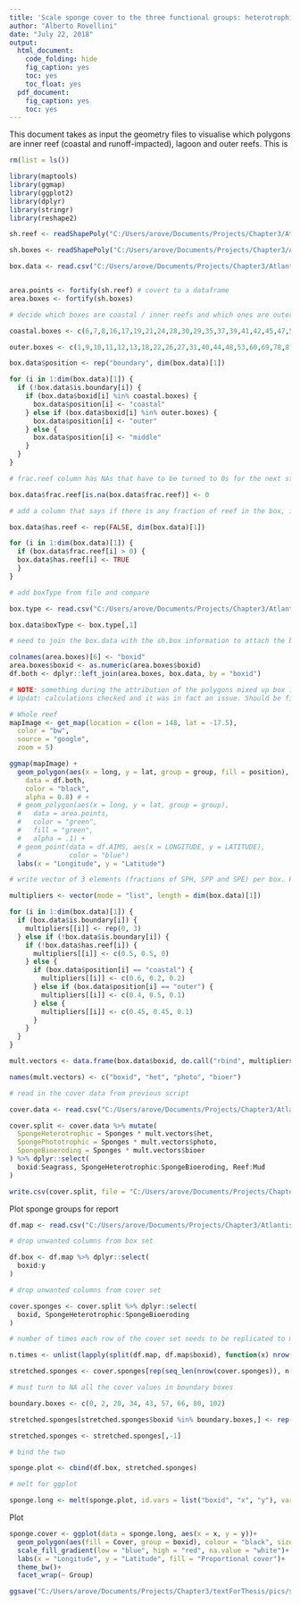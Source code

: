 ```yaml
---
title: 'Scale sponge cover to the three functional groups: heterotrophic, phototrophic and bioeroding sponges'
author: "Alberto Rovellini"
date: "July 22, 2018"
output:
  html_document:
    code_folding: hide
    fig_caption: yes
    toc: yes
    toc_float: yes
  pdf_document:
    fig_caption: yes
    toc: yes
---
```


This document takes as input the geometry files to visualise which polygons are inner reef (coastal and runoff-impacted), lagoon and outer reefs. This is 

```r
rm(list = ls())

library(maptools)
library(ggmap)
library(ggplot2)
library(dplyr)
library(stringr)
library(reshape2)

sh.reef <- readShapePoly("C:/Users/arove/Documents/Projects/Chapter3/Atlantis_resources/Model development files/prior_HP documents/Data/GBRShapefiles/GBRfiles/eolreef.shp") # this is the contour of the reef on the GBR

sh.boxes <- readShapePoly("C:/Users/arove/Documents/Projects/Chapter3/Atlantis_resources/Model development files/prior_HP documents/Data/GBRShapefiles/bgm_gis/gbr_box_03012012.shp") # this is the model geometry

box.data <- read.csv("C:/Users/arove/Documents/Projects/Chapter3/Atlantis_resources/Data/AIMS_benthic_monitoring/dataBoxes.csv")


area.points <- fortify(sh.reef) # covert to a dataframe
area.boxes <- fortify(sh.boxes)
```

```r

# decide which boxes are coastal / inner reefs and which ones are outer reefs. Insert this manually

coastal.boxes <- c(6,7,8,16,17,19,21,24,28,30,29,35,37,39,41,42,45,47,52,55,58,62,67,70,75,76,84,85,93,89,94,91,96,97,101,103,104,107)

outer.boxes <- c(1,9,10,11,12,13,18,22,26,27,31,40,44,48,53,60,69,78,81,83,95,100,105,106)

box.data$position <- rep("boundary", dim(box.data)[1])

for (i in 1:dim(box.data)[1]) {
  if (!box.data$is.boundary[i]) {
    if (box.data$boxid[i] %in% coastal.boxes) {
      box.data$position[i] <- "coastal"
    } else if (box.data$boxid[i] %in% outer.boxes) {
      box.data$position[i] <- "outer"
    } else {
      box.data$position[i] <- "middle"
    }
  }
}

# frac.reef column has NAs that have to be turned to 0s for the next step

box.data$frac.reef[is.na(box.data$frac.reef)] <- 0

# add a column that says if there is any fraction of reef in the box, if not no bioeroding sponge is allowed in that box

box.data$has.reef <- rep(FALSE, dim(box.data)[1])

for (i in 1:dim(box.data)[1]) {
  if (box.data$frac.reef[i] > 0) {
  box.data$has.reef[i] <- TRUE
  }
}

# add boxType from file and compare

box.type <- read.csv("C:/Users/arove/Documents/Projects/Chapter3/Atlantis_resources/Data/AIMS_benthic_monitoring/boxType.csv")

box.data$boxType <- box.type[,1]

# need to join the box.data with the sh.box information to attach the boxtype and then plot it to check if we got the numbers right

colnames(area.boxes)[6] <- "boxid"
area.boxes$boxid <- as.numeric(area.boxes$boxid)
df.both <- dplyr::left_join(area.boxes, box.data, by = "boxid")


```


```r

# NOTE: something during the attribution of the polygons mixed up box 1 and box 2. This should not be an issue but re-check thr calculaions.
# Updat: calculations checked and it was in fact an issue. Should be fixed in the files now, not in the plot below yet.

# Whole reef
mapImage <- get_map(location = c(lon = 148, lat = -17.5),
  color = "bw",
  source = "google",
  zoom = 5)

ggmap(mapImage) +
  geom_polygon(aes(x = long, y = lat, group = group, fill = position),
    data = df.both,
    color = "black",
    alpha = 0.8) # +
  # geom_polygon(aes(x = long, y = lat, group = group),
  #   data = area.points,
  #   color = "green",
  #   fill = "green",
  #   alpha = .1) +
  # geom_point(data = df.AIMS, aes(x = LONGITUDE, y = LATITUDE),
  #            color = "blue")
  labs(x = "Longitude", y = "Latitude")
```

```r

# write vector of 3 elements (fractions of SPH, SPP and SPE) per box. Rules: in coastal boxes and inner reefs, proportion is 0.6,0.2,0.2. In no-reef boxes it is 0.5,0.5. In outer-reef boxes it is 0.4,0.5,0.1. In mid-shelf boxes it is 0.45,0.45,0.1.

multipliers <- vector(mode = "list", length = dim(box.data)[1])

for (i in 1:dim(box.data)[1]) {
  if (box.data$is.boundary[i]) {
    multipliers[[i]] <- rep(0, 3)
  } else if (!box.data$is.boundary[i]) {
    if (!box.data$has.reef[i]) {
      multipliers[[i]] <- c(0.5, 0.5, 0)
    } else {
      if (box.data$position[i] == "coastal") {
        multipliers[[i]] <- c(0.6, 0.2, 0.2)
      } else if (box.data$position[i] == "outer") {
        multipliers[[i]] <- c(0.4, 0.5, 0.1)
      } else {
        multipliers[[i]] <- c(0.45, 0.45, 0.1)
      }
    }
  }
}

mult.vectors <- data.frame(box.data$boxid, do.call("rbind", multipliers))

names(mult.vectors) <- c("boxid", "het", "photo", "bioer")

# read in the cover data from previous script

cover.data <- read.csv("C:/Users/arove/Documents/Projects/Chapter3/Atlantis_resources/Data/AIMS_benthic_monitoring/GRBCoverParamEstAIMS_and_SBP/estCoverAIMS_andSBP.csv")

cover.split <- cover.data %>% mutate(
  SpongeHeterotrophic = Sponges * mult.vectors$het,
  SpongePhototrophic = Sponges * mult.vectors$photo,
  SpongeBioeroding = Sponges * mult.vectors$bioer
) %>% dplyr::select(
  boxid:Seagrass, SpongeHeterotrophic:SpongeBioeroding, Reef:Mud
)

write.csv(cover.split, file = "C:/Users/arove/Documents/Projects/Chapter3/Atlantis_resources/Data/AIMS_benthic_monitoring/GRBCoverParamEstAIMS_and_SBP/estCoverAIMS_andSBP_3sponges.csv", row.names = FALSE)

```

Plot sponge groups for report

```r

df.map <- read.csv("C:/Users/arove/Documents/Projects/Chapter3/Atlantis_resources/Data/df_map.csv")

# drop unwanted columns from box set

df.box <- df.map %>% dplyr::select(
  boxid:y
)

# drop unwanted columns from cover set

cover.sponges <- cover.split %>% dplyr::select(
  boxid, SpongeHeterotrophic:SpongeBioeroding
)

# number of times each row of the cover set needs to be replicated to match the box set

n.times <- unlist(lapply(split(df.map, df.map$boxid), function(x) nrow(x)), use.names = F)

stretched.sponges <- cover.sponges[rep(seq_len(nrow(cover.sponges)), n.times),] # strectch cover set

# must turn to NA all the cover values in boundary boxes

boundary.boxes <- c(0, 2, 20, 34, 43, 57, 66, 80, 102)

stretched.sponges[stretched.sponges$boxid %in% boundary.boxes,] <- rep(NA, ncol(stretched.sponges))

stretched.sponges <- stretched.sponges[,-1]

# bind the two

sponge.plot <- cbind(df.box, stretched.sponges)

# melt for ggplot

sponge.long <- melt(sponge.plot, id.vars = list("boxid", "x", "y"), variable.name = "Group", value.name = "Cover")

```

Plot

```r

sponge.cover <- ggplot(data = sponge.long, aes(x = x, y = y))+
  geom_polygon(aes(fill = Cover, group = boxid), colour = "black", size = 0.25)+
  scale_fill_gradient(low = "blue", high = "red", na.value = "white")+
  labs(x = "Longitude", y = "Latitude", fill = "Proportional cover")+
  theme_bw()+
  facet_wrap(~ Group)

ggsave("C:/Users/arove/Documents/Projects/Chapter3/textForThesis/pics/sponge_plot.pdf", sponge.cover, width = 12, height = 5, dpi = 600)

```
